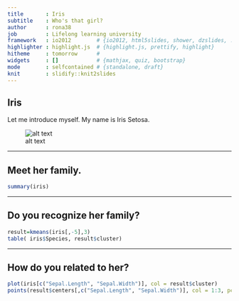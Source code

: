 ```yaml
---
title       : Iris
subtitle    : Who's that girl?
author      : rona38
job         : Lifelong learning university
framework   : io2012        # {io2012, html5slides, shower, dzslides, ...}
highlighter : highlight.js  # {highlight.js, prettify, highlight}
hitheme     : tomorrow      # 
widgets     : []            # {mathjax, quiz, bootstrap}
mode        : selfcontained # {standalone, draft}
knit        : slidify::knit2slides
---
```


## Iris

Let me introduce myself. My name is Iris Setosa.


![alt text](figures/setosa.png)


---

## Meet her family.

```r

summary(iris)
```

---

## Do you recognize her family?

```r
result=kmeans(iris[,-5],3)
table( iris$Species, result$cluster)
```

---

## How do you related to her?



```r
plot(iris[c("Sepal.Length", "Sepal.Width")], col = result$cluster)
points(result$centers[,c("Sepal.Length", "Sepal.Width")], col = 1:3, pch = 8, cex=2)

```

